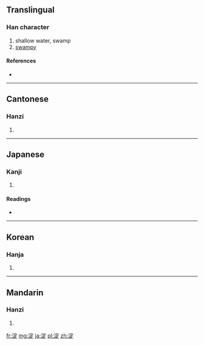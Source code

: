 {{also|澱}}
==Translingual==
{{Hani-forms|淀|淀[[澱]]}}
===Han character===
{{Han char|rn=85|rad=水|as=08|sn=11|four=3318<sub>1</sub>|canj=水十一人 (EJMO)}}

# shallow water, swamp
# [[swampy]]

====References====
* {{Han ref|kx=0628.280|dkj=17610|dj=1030.170|hdz=31661.020|uh=6DC0|ud=28096|bh=D5E0|bd=54752}}

----

==Cantonese==

===Hanzi===
{{yue-hanzi|jyut=|y=din6|tra=澱}}

# {{defn|lang=yue|sort=水08}}

----

==Japanese==

===Kanji===
{{ja-kanji|grade=n|rs=水08}}

# {{defn|lang=ja|sort=水08}}

====Readings====
* {{ja-readings|on=[[てん]] (ten), [[でん]] (den)|kun=[[よど]] (yodo), [[よどむ]] (yodomu)}}

----

==Korean==

===Hanja===
{{ko-hanja|hangeul=정|eumhun=|rv=jeong|mr=chŏng|y=ceng}}

# {{defn|lang=ko|sort=水08}}

----

==Mandarin==

===Hanzi===
{{cmn-hanzi|tra=澱|pin=[[diàn]] ([[dian4]]), [[xiáo]] ([[xiao2]])|wg=tien<sup>4</sup>, hsiao<sup>2</sup>}}

# {{defn|lang=cmn|sort=水08}}

[[fr:淀]]
[[mg:淀]]
[[ja:淀]]
[[pl:淀]]
[[zh:淀]]